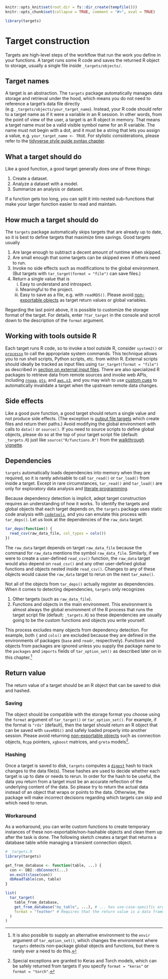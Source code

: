 ```r
knitr::opts_knit$set(root.dir = fs::dir_create(tempfile()))
knitr::opts_chunk$set(collapse = TRUE, comment = "#>", eval = TRUE)
```

```r
library(targets)
```

# Target construction {#targets}

Targets are high-level steps of the workflow that run the work you define in your functions. A target runs some R code and saves the returned R object to storage, usually a single file inside `_targets/objects/`. 

## Target names

A target is an abstraction. The `targets` package automatically manages data storage and retrieval under the hood, which means you do not need to reference a target's data file directly (e.g. `_targets/objects/your_target_name`). Instead, your R code should refer to a target name as if it were a variable in an R session. In other words, from the point of view of the user, a target is an R object in memory. That means a target name must be a valid visible symbol name for an R variable. The name must not begin with a dot, and it must be a string that lets you assign a value, e.g. `your_target_name <- TRUE`. For stylistic considerations, please refer to the [tidyverse style guide syntax chapter](https://style.tidyverse.org/syntax.html).

## What a target should do

Like a good function, a good target generally does one of three things:

1. Create a dataset.
2. Analyze a dataset with a model.
3. Summarize an analysis or dataset.

If a function gets too long, you can split it into nested sub-functions that make your larger function easier to read and maintain.

## How much a target should do

The `targets` package automatically skips targets that are already up to date, so it is best to define targets that maximize time savings. Good targets usually

1. Are large enough to subtract a decent amount of runtime when skipped.
1. Are small enough that some targets can be skipped even if others need to run.
1. Invoke no side effects such as modifications to the global environment. (But targets with `tar_target(format = "file")` can save files.)
1. Return a single value that is
    i. Easy to understand and introspect.
    i. Meaningful to the project.
    i. Easy to save as a file, e.g. with `readRDS()`. Please avoid [non-exportable objects](https://cran.r-project.org/web/packages/future/vignettes/future-4-non-exportable-objects.html) as target return values or global variables.

Regarding the last point above, it is possible to customize the storage format of the target. For details, enter `?tar_target` in the console and scroll down to the description of the `format` argument.

## Working with tools outside R

Each target runs R code, so to invoke a tool outside R, consider `system2()` or [`processx`](https://processx.r-lib.org) to call the appropriate system commands. This technique allows you to run shell scripts, Python scripts, etc. from within R. External scripts should ideally be tracked as input files using `tar_target(format = "file")` as described in [section on external input files](#files). There are also specialized R packages to retrieve data from remote sources and invoke web APIs, including [`rnoaa`](https://github.com/ropensci/rnoaa), [`ots`](https://github.com/ropensci/ots), and [`aws.s3`](https://github.com/cloudyr/aws.s3), and you may wish to use [custom cues](https://docs.ropensci.org/targets/reference/tar_cue.html) to automatically invalidate a target when the upstream remote data changes.

## Side effects

Like a good pure function, a good target should return a single value and not produce side effects. (The exception is [output file targets](#files) which create files and return their paths.) Avoid modifying the global environment with calls to `data()` or `source()`. If you need to source scripts to define global objects, please do so at the top of your target script file (default: `_targets.R`) just like `source("R/functions.R")` from the [walkthrough vignette](#walkthrough).

## Dependencies

`targets` automatically loads dependencies into memory when they are required, so it is rarely advisable to call `tar_read()` or `tar_load()` from inside a target. Except in rare circumstances, `tar_read()` and `tar_load()` are only for exploratory data analysis and [literate programming](#files).

Because dependency detection is implicit, adept target construction requires an understanding of how it works. To identify the targets and global objects that each target depends on, the `targets` package uses static code analysis with [`codetools`](https://CRAN.R-project.org/package=codetools), and you can emulate this process with `tar_deps()`. Let us look at the dependencies of the `raw_data` target.

```r
tar_deps(function() {
  read_csv(raw_data_file, col_types = cols())
})
```

The `raw_data` target depends on target `raw_data_file` because the command for `raw_data` mentions the symbol `raw_data_file`. Similarly, if we were to create a user-defined `read_csv()` function, the `raw_data` target would also depend on `read_csv()` and any other user-defined global functions and objects nested inside `read_csv()`. Changes to any of these objects would cause the `raw_data` target to rerun on the next `tar_make()`.

Not all of the objects from `tar_deps()` actually register as dependencies. When it comes to detecting dependencies, `targets` only recognizes

1. Other targets (such as `raw_data_file`).
1. Functions and objects in the main environment. This environment is almost always the global environment of the R process that runs the target script file (default: `_targets.R`) so these dependencies are usually going to be the custom functions and objects you write yourself.

This process excludes many objects from dependency detection. For example, both `{` and `cols()` are excluded because they are defined in the environments of packages (`base` and `readr`, respectively). Functions and objects from packages are ignored unless you supply the package name to the `packages` and `imports` fields of `tar_option_set()` as described later on in this chapter.^[It is also possible to supply an alternative environment to the `envir` argument of `tar_option_set()`, which changes the environment where `targets` detects non-package global objects and functions, but there is rarely ever a need to do this.]

## Return value

The return value of a target should be an R object that can be saved to disk and hashed.

### Saving

The object should be compatible with the storage format you choose using the `format` argument of `tar_target()` or `tar_option_set()`. For example, if the format is `"rds"` (default), then the target should return an R object that can be saved with `saveRDS()` and safely loaded properly into another session. Please avoid returning [non-exportable objects](https://cran.r-project.org/web/packages/future/vignettes/future-4-non-exportable-objects.html) such as connection objects, `Rcpp` pointers, `xgboost` matrices, and `greta` models^[Special exceptions are granted to Keras and Torch models, which can be safely returned from targets if you specify `format = "keras"` or `format = "torch"`.].

### Hashing

Once a target is saved to disk, `targets` computes a [`digest`](https://eddelbuettel.github.io/digest/) hash to track changes to the data file(s). These hashes are used to decide whether each target is up to date or needs to rerun. In order for the hash to be useful, the data you return from a target must be an accurate reflection of the underlying content of the data. So please try to return the actual data instead of an object that wraps or points to the data. Otherwise, the package will make incorrect decisions regarding which targets can skip and which need to rerun.

### Workaround

As a workaround, you can write custom functions to create temporary instances of these non-exportable/non-hashable objects and clean them up after the task is done. The following sketch creates a target that returns a database table while managing a transient connection object.

```r
# _targets.R
library(targets)

get_from_database <- function(table, ...) {
  con <- DBI::dbConnect(...)
  on.exit(close(con))
  dbReadTable(con, table)
}

list(
  tar_target(
    table_from_database,
    get_from_database("my_table", ...), # ... has use-case-specific arguments.
    format = "feather" # Requires that the return value is a data frame.
  )
)
```
